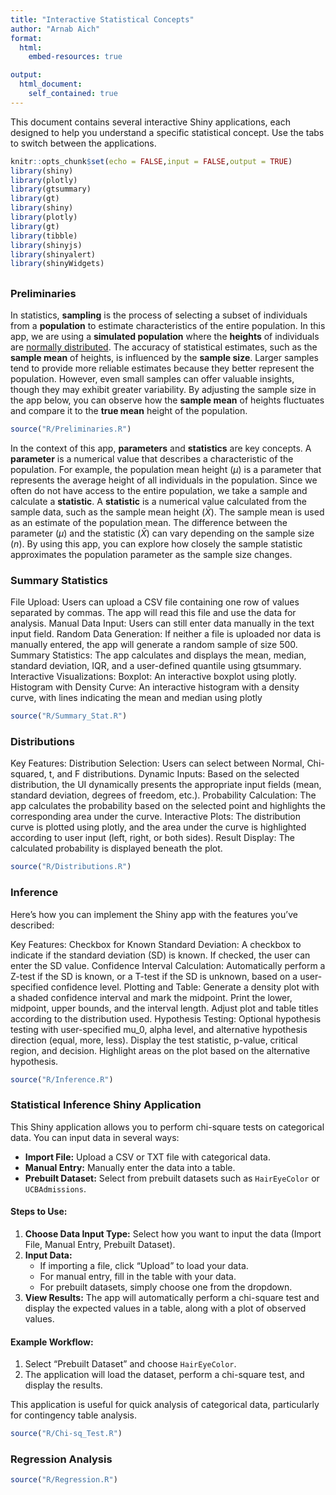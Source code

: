 ```yaml
---
title: "Interactive Statistical Concepts"
author: "Arnab Aich"
format: 
  html:
    embed-resources: true

output:
  html_document:
    self_contained: true
---
```


This document contains several interactive Shiny applications, each designed to help you understand a specific statistical concept. Use the tabs to switch between the applications.

```r
knitr::opts_chunk$set(echo = FALSE,input = FALSE,output = TRUE)
library(shiny)
library(plotly)
library(gtsummary)
library(gt)
library(shiny)
library(plotly)
library(gt)
library(tibble)
library(shinyjs)
library(shinyalert)
library(shinyWidgets)
```

##  {.tabset .tabset-fade}

### Preliminaries

In statistics, **sampling** is the process of selecting a subset of individuals from a **population** to estimate characteristics of the entire population. In this app, we are using a **simulated population** where the **heights** of individuals are [normally distributed]{.underline}. The accuracy of statistical estimates, such as the **sample mean** of heights, is influenced by the **sample size**. Larger samples tend to provide more reliable estimates because they better represent the population. However, even small samples can offer valuable insights, though they may exhibit greater variability. By adjusting the sample size in the app below, you can observe how the **sample mean** of heights fluctuates and compare it to the **true mean** height of the population.

```r
source("R/Preliminaries.R")
```

In the context of this app, **parameters** and **statistics** are key concepts. A **parameter** is a numerical value that describes a characteristic of the population. For example, the population mean height ($\mu$) is a parameter that represents the average height of all individuals in the population. Since we often do not have access to the entire population, we take a sample and calculate a **statistic**. A **statistic** is a numerical value calculated from the sample data, such as the sample mean height ($\bar{X}$). The sample mean is used as an estimate of the population mean. The difference between the parameter ($\mu$) and the statistic ($\bar{X}$) can vary depending on the sample size ($n$). By using this app, you can explore how closely the sample statistic approximates the population parameter as the sample size changes.

### Summary Statistics

File Upload: Users can upload a CSV file containing one row of values separated by commas. The app will read this file and use the data for analysis.
Manual Data Input: Users can still enter data manually in the text input field.
Random Data Generation: If neither a file is uploaded nor data is manually entered, the app will generate a random sample of size 500.
Summary Statistics:
The app calculates and displays the mean, median, standard deviation, IQR, and a user-defined quantile using gtsummary.
Interactive Visualizations:
Boxplot: An interactive boxplot using plotly.
Histogram with Density Curve: An interactive histogram with a density curve, with lines indicating the mean and median using plotly
```r
source("R/Summary_Stat.R")
```

### Distributions

Key Features:
Distribution Selection: Users can select between Normal, Chi-squared, t, and F distributions.
Dynamic Inputs: Based on the selected distribution, the UI dynamically presents the appropriate input fields (mean, standard deviation, degrees of freedom, etc.).
Probability Calculation: The app calculates the probability based on the selected point and highlights the corresponding area under the curve.
Interactive Plots: The distribution curve is plotted using plotly, and the area under the curve is highlighted according to user input (left, right, or both sides).
Result Display: The calculated probability is displayed beneath the plot.
```r
source("R/Distributions.R")
```

### Inference

Here's how you can implement the Shiny app with the features you've described:

Key Features:
Checkbox for Known Standard Deviation: A checkbox to indicate if the standard deviation (SD) is known. If checked, the user can enter the SD value.
Confidence Interval Calculation: Automatically perform a Z-test if the SD is known, or a T-test if the SD is unknown, based on a user-specified confidence level.
Plotting and Table:
Generate a density plot with a shaded confidence interval and mark the midpoint.
Print the lower, midpoint, upper bounds, and the interval length.
Adjust plot and table titles according to the distribution used.
Hypothesis Testing: Optional hypothesis testing with user-specified mu_0, alpha level, and alternative hypothesis direction (equal, more, less).
Display the test statistic, p-value, critical region, and decision.
Highlight areas on the plot based on the alternative hypothesis.

```r
source("R/Inference.R")
```


### Statistical Inference Shiny Application

This Shiny application allows you to perform chi-square tests on categorical data. You can input data in several ways:

- **Import File:** Upload a CSV or TXT file with categorical data.
- **Manual Entry:** Manually enter the data into a table.
- **Prebuilt Dataset:** Select from prebuilt datasets such as `HairEyeColor` or `UCBAdmissions`.

#### Steps to Use:
1. **Choose Data Input Type:** Select how you want to input the data (Import File, Manual Entry, Prebuilt Dataset).
2. **Input Data:**
   - If importing a file, click "Upload" to load your data.
   - For manual entry, fill in the table with your data.
   - For prebuilt datasets, simply choose one from the dropdown.
3. **View Results:** The app will automatically perform a chi-square test and display the expected values in a table, along with a plot of observed values.

#### Example Workflow:
1. Select "Prebuilt Dataset" and choose `HairEyeColor`.
2. The application will load the dataset, perform a chi-square test, and display the results.

This application is useful for quick analysis of categorical data, particularly for contingency table analysis.

```r
source("R/Chi-sq_Test.R")
```


### Regression Analysis


```r
source("R/Regression.R")
```



